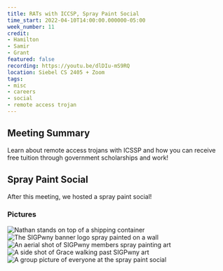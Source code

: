 ```yaml
---
title: RATs with ICCSP, Spray Paint Social
time_start: 2022-04-10T14:00:00.000000-05:00
week_number: 11
credit:
- Hamilton
- Samir
- Grant
featured: false
recording: https://youtu.be/dlDIu-mS9RQ
location: Siebel CS 2405 + Zoom
tags:
- misc
- careers
- social
- remote access trojan
---
```

## Meeting Summary
Learn about remote access trojans with ICSSP and how you can receive free tuition through government scholarships and work!

## Spray Paint Social
After this meeting, we hosted a spray paint social!

### Pictures
![Nathan stands on top of a shipping container](./nathan.jpg)
![The SIGPwny banner logo spray painted on a wall](./banner.jpg)
![An aerial shot of SIGPwny members spray painting art](./containers.jpg)
![A side shot of Grace walking past SIGPwny art](./grace.jpg)
![A group picture of everyone at the spray paint social](./group.jpg)
